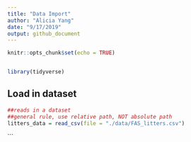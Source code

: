 ```yaml
---
title: "Data Import"
author: "Alicia Yang"
date: "9/17/2019"
output: github_document
---
```


```r
knitr::opts_chunk$set(echo = TRUE)


library(tidyverse)
```

## Load in dataset

```r
##reads in a dataset
##general rule, use relative path, NOT absolute path 
litters_data = read_csv(file = "./data/FAS_litters.csv")
```
```